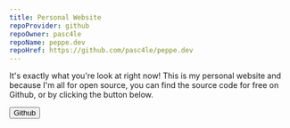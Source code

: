 ```yaml
---
title: Personal Website
repoProvider: github
repoOwner: pasc4le
repoName: peppe.dev
repoHref: https://github.com/pasc4le/peppe.dev
---
```


It's exactly what you're look at right now! This is my personal website and because I'm all for open source, you can
find the source code for free on Github, or by clicking the button below.

<Button type="primary" href="https://github.com/pasc4le/peppe.dev">
  Github
  <Icon name="mdi:github" />
</Button>
